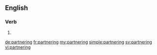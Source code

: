 ==English==

===Verb===
{{head|en|present participle}}

# {{present participle of|partner|lang=en}}

[[de:partnering]]
[[fr:partnering]]
[[my:partnering]]
[[simple:partnering]]
[[sv:partnering]]
[[vi:partnering]]